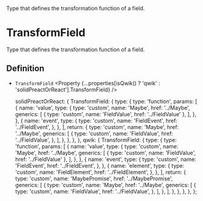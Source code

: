 
<Title>TransformField</Title>
<Description>
  Type that defines the transformation function of a field.
</Description>

# TransformField

Type that defines the transformation function of a field.

## Definition

- `TransformField` <Property {...properties[isQwik() ? 'qwik' : 'solidPreactOrReact'].TransformField} />

  solidPreactOrReact: {
    TransformField: {
      type: {
        type: 'function',
        params: [
          {
            name: 'value',
            type: {
              type: 'custom',
              name: 'Maybe',
              href: '../Maybe',
              generics: [
                { type: 'custom', name: 'FieldValue', href: '../FieldValue' },
              ],
            },
          },
          {
            name: 'event',
            type: {
              type: 'custom',
              name: 'FieldEvent',
              href: '../FieldEvent',
            },
          },
        ],
        return: {
          type: 'custom',
          name: 'Maybe',
          href: '../Maybe',
          generics: [
            {
              type: 'custom',
              name: 'FieldValue',
              href: '../FieldValue',
            },
          ],
        },
      },
    },
  },
  qwik: {
    TransformField: {
      type: {
        type: 'function',
        params: [
          {
            name: 'value',
            type: {
              type: 'custom',
              name: 'Maybe',
              href: '../Maybe',
              generics: [
                { type: 'custom', name: 'FieldValue', href: '../FieldValue' },
              ],
            },
          },
          {
            name: 'event',
            type: {
              type: 'custom',
              name: 'FieldEvent',
              href: '../FieldEvent',
            },
          },
          {
            name: 'element',
            type: {
              type: 'custom',
              name: 'FieldElement',
              href: '../FieldElement',
            },
          },
        ],
        return: {
          type: 'custom',
          name: 'MaybePromise',
          href: '../MaybePromise',
          generics: [
            {
              type: 'custom',
              name: 'Maybe',
              href: '../Maybe',
              generics: [
                {
                  type: 'custom',
                  name: 'FieldValue',
                  href: '../FieldValue',
                },
              ],
            },
          ],
        },
      },
    },
  },
};

